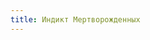 ```yaml
---
title: Индикт Мертворожденных
---
```



<ButtonCover src="pic1.jpg" title="Индикт Мертворожденных" author=" Eytan Zana" authorHref="https://www.artstation.com/eytan" />
<Audio src="Muse - Muscle Museum.mp3"/>
<NiheriaRuler short/>

<Timestamp text="1 год ИЭ"/>
**Первый год дети рождались мёртвыми**, затем они вовсе рождаться перестали. *Оставшиеся смертные принялись грабить*. Но расцвет мародёрства не сулил бесчисленные смерти, ведь самые жадные ушли и *никто не возвращался из порталов*. Некоторые из врат люди из ненависти замуровали, над многими же наоборот построили импровизированные храмы в память о Богах, другие были лишь обрамлены в скромную арку. Смертные всё ждали чего-то, как это у них принято.

Заготовленных на целые государства оставшимся немногим **ресурсов хватало сполна**. Естественно, *державы моментально распались*. Осознав невозможность продолжения рода, смертные перестали объединяться, стали нелюдимы и жили небольшими группами, используя *руины цивилизаций* для выживания.


Впрочем, для дворфов изменилось не так много. Да, многие покинули этот мир в поиске лучшего, но многие и остались. **Брок Семигорский**, известный по сей день герой бородатых, всё так же вёл свой народ к прошлому величию, к его призраку. Но, вероятнее всего, они просто хотели узнать о своём прошлом как можно больше, перед тем как пройти через врата.

<Timestamp text="4 год ИЭ"/>
**А в этом году порталы закрылись.** Приспешники Богов обещали, что порталы будут открыты, пока живо последнее поколение Нихерийцев. Но, видимо, потеряв всякое дело до комка грязи в космосе, техническая поддержка врат затерялась в приоритетах Богов. 

<Timestamp text="8 год ИЭ"/>
Учреждена **«Последняя Республика Луат»** на собрании бюргеров. <br/>
Вопреки всеобщей массе, луатцы даже перед лицом неизбежной гибели народа остались тверды в своих целях. Не единожды они *возрождали порядок в средоточении чистого хаоса*, и еще не раз это сделают. 

<NiheriaRuler/>

<ButtonCover src="pic2.jpg" short title="Декада Нежеланных" />
<Audio src="Muse - Micro Cuts.mp3"/>
<NiheriaRuler short/>

<Timestamp text="16 год ИЭ"/>
В очередной год беспечного разврата и в преддверии неизбежной смерти случилось то, чего никто никак ожидать не мог. 
<BlockquoteBox text>
    В этот год все существа населяющие эти бренные земли внезапно дали потомство.
</BlockquoteBox>
 Урожай, признаться, не лучший — **мертворождение всё еще било рекорды**. Люди и животные, рожденные в этот год, зачастую *подавали признаки болезней духа*. Дети рождались **часто с малодушием**, гораздо **реже со стародушием**, но **никогда с многодушием**.

Когда уже последнее существо на планете смирилось с неизбежным бесплодием и смертью, тяжело вернуться к прошлому и снова начать жить. Некоторые отказались признавать возвращение порядка. Среди них западные **мародеры**, расположившиеся на территориях бывшей когда-то Яхонской империи. На востоке же давно была и будет **Хельгеранская орда**. Также к ним причисляют **Тейельщину** засевшую на территории Фалира, но те в ответ лишь гарцуют, бахвалясь отсутствием государственности и как бы не замечая обилия крови, жестокости и несправедливости на их территориях, расположившихся на невероятно тонкой грани между преступным сбродом и утопическим обществом.


### Мордвин
Лучше остальных же справились жители **Мордвина** и **Последней Республики Луат**. 

В первом подошла к концу политика *«Ностальгии Семигорского»* ввиду его упокоения, и началось *«Присвоение отчуждённого»*. Тех, кто называл „присвоение“ — „мародёрством“, ожидало осуждение общества, а временами и публичное наказание. 
<BlockquoteBox text>
    Впрочем, *новая политика не подразумевала окончание раскопок* в поисках дворфийских артефактов прошлого, но считалась необходимым этапом перед тем как приступить к ним снова. Ведь на землях, под которыми некогда была уничтожена Древняя Мордвинская империя, сейчас разгуливают армии мародеров.
</BlockquoteBox>

### Луат
В **Луате** же ничего не скрывали. Напротив, движение *«Бравые мародёры»* стало весьма популярно. Самые крепкие рабочие? с дозволения собрания бюргеров? покидали свои места на неделю, а затем возвращались с множеством ценных вещей, данных и людей. Каждую неделю отряды покидали границы республики, зарабатывали имущество и славу, иногда женщин, иногда мужчин. 
<BlockquoteBox text>
    Казалось, луатцы находили именно то, в чём нуждались. И они не могли не заметить этого, считая такое везение расплатой судьбы за их подвиги по усмирению Хельгеранской орды. *Что вполне справедливо, ведь война так и не закончилась и, казалось, не закончится никогда.*
</BlockquoteBox>

<Timestamp text="24 год ИЭ"/>
### Адмиралтейство
Ну а после долгих нескончаемых круизов вокруг созданного богами и богами же забытого кратера, бывшие *адмиралы Риафийского архипелага вновь собрались на разговор*. Не к многим решениям они в итоге пришли, но государство учредили, прозвав его незатейливо — **Адмиралтейство**. 
<BlockquoteBox text>
    *Немногочисленные жители свободных островов с облегчением вздохнули, когда стали немного менее свободными.*
</BlockquoteBox>

<Timestamp text="16-30 год ИЭ"/>
### Редрехан
*Ну а пока на юге даже люди никак не могли наладить международные контакты, на севере происходил абсолютный мрак.*

**Тёмные редрехан**, вышедшие на поверхность и не обнаружившие ничего кроме руин, не затягивали с восстановлением дисциплины. **Артха** — бывшая армия Наат-Тхаес — взяла власть в свои когтистые руки. **Сакхирты** и **сакхиссы**, или как зовут их далекие от мира тёмных редрехан — *тёмные коменданты*, вцепились в своё население так, что ежовые рукавицы были бы истерзаны в клочья изнутри. *Артха* незамедлительно издала **«Кочевую директиву»**, предполагавшую борьбу с мародёрами и поиски места для нового дома. Если раньше *Наат* (самоназвание тёмных) называли свой дом *Наат-Тхаес*, что в грубом переводе означало *Родина Наат*, то в нынешние времена своё племя они прозвали **Наат-а-Этх**, что значит *Великий Поход Наат*.

**Забытые редрехан** северной колонии в это же время — *тёмные шаманы и друиды в основе своей,* — отказавшиеся от пути уготовленного предками и искавшие новой жизни в неизвестных землях, хватались за жизнь всеми силами. Осознав, что *предстоящие на пути к господству жертвы несовместимы с наступившей реальностью*, они в итоге так и не собрали *первый ковен тёмных*, но успокоились. Невозможно преломить гордость *забытых редрехан*, поэтому некоторые из них кличут себя тёмными шаманами или друидами и по сей день, но деяния их совершенно разнятся от былых времен. На севере, у подножия Безымянного кряжа, возникло государство **Реабория** — **«Свобода»**. Редрехан покинули своё темное прошлое, не пытаясь впрочем его забыть, но стремясь изменить будущее. На пути от ~~стрёмного~~ тёмного к светлому, они достигли *нового*. Еще более нестабильного, чем обе крайности. 
<BlockquoteBox text>
    **Друиды** сбросили кожи и шкуры, спилили рога и вырастили новые, но создали дисциплину, что не ущемляла ничьей гордости — *сумрачный* или **серый друидизм**. 
    
    **Шаманы** освободили порабощенные души взамен на помощь в строительстве «Свободы», а отголоски нейтрального шаманизма обратили в национальную идею — **свободный шаманизм**.
</BlockquoteBox>

<NiheriaRuler/>

Собираясь из обломков, цивилизация и не думала упокаиваться. С каждым годом жерло притухших разумов разгоралось всё ярче, как и всякий горн, требуя всё больше и больше для поддержания жара. **В Нихерии начался долгий [период восстановления](../recovery-period).**

{/* 
<div time-sign>
<div sign>16-30 год УЭ</div>


<hr>


<div short><hr short-start><hr short-end></div> */}